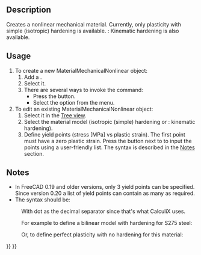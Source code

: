 <languages/>
<translate>

<!--T:4-->
{{Docnav
|[[FEM_MaterialFluid|Material for fluid]]
|[[FEM_MaterialReinforced|Reinforced material (concrete)]]
|[[FEM_Workbench|FEM]]
|IconL=FEM_MaterialFluid.svg
|IconR=FEM_MaterialReinforced.svg
|IconC=Workbench_FEM.svg
}}

<!--T:1-->
{{GuiCommandContainer|
{{GuiCommand
|Name=FEM MaterialMechanicalNonlinear
|MenuLocation=Model → Materials → Nonlinear mechanical material
|Workbenches=[[FEM_Workbench|FEM]]
|SeeAlso=[[FEM_tutorial|FEM tutorial]]
}}
{{GuiCommandFemInfo
|Solvers=CalculiX
}}
}}

==Description== <!--T:8-->

<!--T:10-->
Creates a nonlinear mechanical material. Currently, only plasticity with simple (isotropic) hardening is available. {{Version|1.0}}: Kinematic hardening is also available.

==Usage== <!--T:9-->

<!--T:11-->
# To create a new MaterialMechanicalNonlinear object:
## Add a {{Button|[[Image:FEM_MaterialSolid.svg|16px]] [[FEM_MaterialSolid|Material for solid]]}}.
## Select it.
## There are several ways to invoke the command: 
##* Press the {{Button|[[Image:FEM_MaterialMechanicalNonlinear.svg|16px]] [[FEM_MaterialMechanicalNonlinear|Nonlinear mechanical material]]}} button.
##* Select the {{MenuCommand|Model → Materials → [[Image:FEM_MaterialMechanicalNonlinear.svg|16px]] Nonlinear mechanical material‏‎}} option from the menu.
# To edit an existing MaterialMechanicalNonlinear object:
## Select it in the [[Tree_view|Tree view]].
## Select the material model (isotropic (simple) hardening or {{Version|1.0}}: kinematic hardening).
## Define yield points (stress [MPa] vs plastic strain). The first point must have a zero plastic strain. Press the {{Button|...}} button next to {{PropertyData|Yield Points}} to input the points using a user-friendly list. The syntax is described in the [[#Notes|Notes]] section.

==Notes== <!--T:12-->

<!--T:13-->
* In FreeCAD 0.19 and older versions, only 3 yield points can be specified. Since version 0.20 a list of yield points can contain as many as required.
* The syntax should be:

</translate>
: {{Code|code=
stress_1, 0
stress_2, plastic_strain_2
...
}}
<translate>

<!--T:14-->
: With dot as the decimal separator since that's what CalculiX uses.

<!--T:15-->
: For example to define a bilinear model with hardening for S275 steel:

</translate>
: {{Code|code=
275, 0
490, 0.2
}}
<translate>

<!--T:16-->
: Or, to define perfect plasticity with no hardening for this material:

</translate>
: {{Code|code=
275, 0
}}
<translate>


<!--T:5-->
{{Docnav
|[[FEM_MaterialFluid|Material for fluid]]
|[[FEM_MaterialReinforced|Reinforced material (concrete)]]
|[[FEM_Workbench|FEM]]
|IconL=FEM_MaterialFluid.svg
|IconR=FEM_MaterialReinforced.svg
|IconC=Workbench_FEM.svg
}}

</translate>
{{FEM Tools navi{{#translation:}}}}
{{Userdocnavi{{#translation:}}}}
